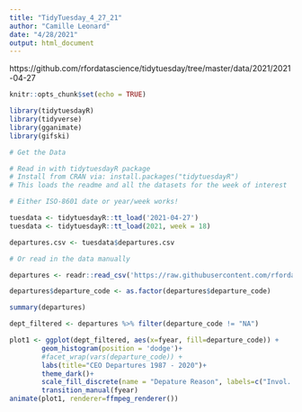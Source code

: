 ```yaml
---
title: "TidyTuesday_4_27_21"
author: "Camille Leonard"
date: "4/28/2021"
output: html_document
---
```


https://github.com/rfordatascience/tidytuesday/tree/master/data/2021/2021-04-27 
 
```r
knitr::opts_chunk$set(echo = TRUE)
```

```r
library(tidytuesdayR)
library(tidyverse)
library(gganimate)
library(gifski)
```


```r
# Get the Data

# Read in with tidytuesdayR package 
# Install from CRAN via: install.packages("tidytuesdayR")
# This loads the readme and all the datasets for the week of interest

# Either ISO-8601 date or year/week works!

tuesdata <- tidytuesdayR::tt_load('2021-04-27')
tuesdata <- tidytuesdayR::tt_load(2021, week = 18)

departures.csv <- tuesdata$departures.csv

# Or read in the data manually

departures <- readr::read_csv('https://raw.githubusercontent.com/rfordatascience/tidytuesday/master/data/2021/2021-04-27/departures.csv')

```
```r
departures$departure_code <- as.factor(departures$departure_code)

```


```r
summary(departures)
```
```r
dept_filtered <- departures %>% filter(departure_code != "NA")
```


```r
plot1 <- ggplot(dept_filtered, aes(x=fyear, fill=departure_code)) + 
        geom_histogram(position = 'dodge')+
        #facet_wrap(vars(departure_code)) +
        labs(title="CEO Departures 1987 - 2020")+
        theme_dark()+
        scale_fill_discrete(name = "Depature Reason", labels=c("Invol. - Death", "Invol. - Illness", "Invol. - Dismissed job performance", "Invol. - Dismissed legal violations / concern", "Vol. - Retired", "Vol. - New Opportunity", "Other", "Missing", "Execucomp Error"))
        transition_manual(fyear)
animate(plot1, renderer=ffmpeg_renderer())
```

